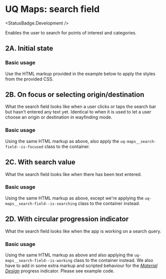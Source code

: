 
# UQ Maps: search field

<StatusBadge.Development />

Enables the user to search for points of interest and categories.

## 2A. Initial state

### Basic usage

Use the HTML markup provided in the example below to apply the styles from the
provided CSS.

<Canvas withSource="open">
  <Story height={120} id="deliverables-uq-maps-2-search-field--search-field" />
</Canvas>

## 2B. On focus or selecting origin/destination

What the search field looks like when a user clicks or taps the search bar but
hasn't entered any text yet. Identical to when it is used to let a user choose
an origin or destination in wayfinding mode.

### Basic usage

Using the same HTML markup as above, also apply the `uq-maps__search-field--is-focused`
class to the container.

<Canvas withSource="open">
  <Story
    height={200}
    id="deliverables-uq-maps-2-search-field--search-field-focused"
  />
</Canvas>

## 2C. With search value

What the search field looks like when there has been text entered.

### Basic usage

Using the same HTML markup as above, except we're applying the `uq-maps__search-field--is-searching`
class to the container instead.

<Canvas withSource="open">
  <Story
    height={120}
    id="deliverables-uq-maps-2-search-field--search-field-searching"
  />
</Canvas>

## 2D. With circular progression indicator

What the search field looks like when the app is working on a search query.

### Basic usage

Using the same HTML markup as above and also applying the `uq-maps__search-field--is-working`
class to the container instead. We also have to add in some extra markup and
scripted behaviour for the [_Material Design_][1] progress indicator. Please see
example code.

<Canvas withSource="open">
  <Story
    height={120}
    id="deliverables-uq-maps-2-search-field--search-field-working"
  />
</Canvas>

[1]: https://material.io/components/progress-indicators#circular-progress-indicators
[2]: https://material.io/develop/web/components/progress-indicator

